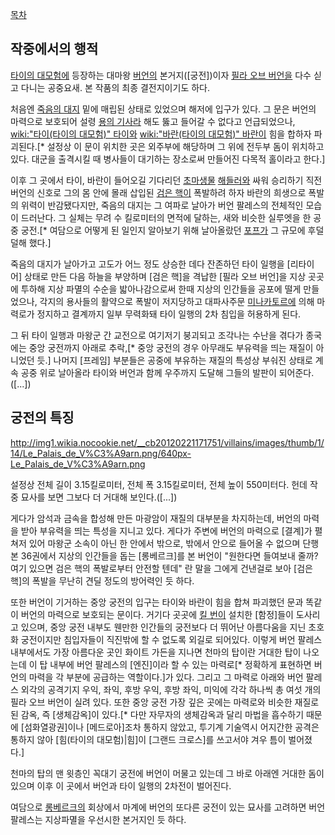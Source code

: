 [[목차]]

== 작중에서의 행적 ==
[[타이의 대모험]]에 등장하는 대마왕 [[버언]]의 본거지([궁전])이자 [[필라 오브 버언]]을 다수 싣고 다니는 공중요새. 본 작품의 최종 결전지이기도 하다.

처음엔 [[죽음의 대지]] 밑에 매립된 상태로 있었으며 해저에 입구가 있다. 그 문은 버언의 마력으로 보호되어 설령 [[용의 기사]]라 해도 뚫고 들어갈 수 없다고 언급되었으나, [[wiki:"타이(타이의 대모험)" 타이]]와 [[wiki:"바란(타이의 대모험)" 바란]]이 힘을 합하자 파괴된다.[* 설정상 이 문이 위치한 곳은 외주부에 해당하며 그 위에 전두부 돔이 위치하고 있다. 대군을 출격시킬 때 병사들이 대기하는 장소로써 만들어진 다목적 홀이라고 한다.]

이후 그 곳에서 타이, 바란이 들어오길 기다리던 [[초마생물]] [[해들러]]와 싸워 승리하기 직전 버언의 신호로 그의 몸 안에 몰래 삽입된 [[검은 핵]]이 폭발하려 하자 바란의 희생으로 폭발의 위력이 반감됐다지만, 죽음의 대지는 그 여파로 날아가 버언 팔레스의 전체적인 모습이 드러난다. 그 실체는 무려 수 킬로미터의 면적에 달하는, 새와 비슷한 실루엣을 한 공중 궁전.[* 여담으로 어떻게 된 일인지 알아보기 위해 날아올랐던 [[포프]]가 그 규모에 후덜덜해 했다.]

죽음의 대지가 날아가고 고도가 어느 정도 상승한 데다 잔존하던 타이 일행을 [리타이어] 상태로 만든 다음 하늘을 부양하며 [검은 핵]을 격납한 [필라 오브 버언]을 지상 곳곳에 투하해 지상 파멸의 수순을 밟아나감으로써 한때 지상의 인간들을 공포에 떨게 만들었으나, 각지의 용사들의 활약으로 폭발이 저지당하고 대파사주문 [[미나카토르]]에 의해 마력로가 정지하고 결계까지 일부 무력화돼 타이 일행의 2차 침입을 허용하게 된다.

그 뒤 타이 일행과 마왕군 간 교전으로 여기저기 붕괴되고 조각나는 수난을 겪다가 종국에는 중앙 궁전까지 아래로 추락,[* 중앙 궁전의 경우 아무래도 부유력을 띄는 재질이 아니었던 듯.] 나머지 [프레임] 부분들은 공중에 부유하는 재질의 특성상 부숴진 상태로 계속 공중 위로 날아올라 타이와 버언과 함께 우주까지 도달해 그들의 발판이 되어준다.([...])

== 궁전의 특징 ==
http://img1.wikia.nocookie.net/__cb20120221171751/villains/images/thumb/1/14/Le_Palais_de_V%C3%A9arn.png/640px-Le_Palais_de_V%C3%A9arn.png

설정상 전체 길이 3.15킬로미터, 전체 폭 3.15킬로미터, 전체 높이 550미터다. 헌데 작중 묘사를 보면 그보다 더 거대해 보인다.([...])

게다가 암석과 금속을 합성해 만든 마광암이 재질의 대부분을 차지하는데, 버언의 마력을 받아 부유력을 띄는 특성을 지니고 있다. 게다가 주변에 버언의 마력으로 [결계]가 펼쳐저 있어 마왕군 소속이 아닌 한 안에서 밖으로, 밖에서 안으로 들어올 수 없으며 단행본 36권에서 지상의 인간들을 돕는 [롱베르크]를 본 버언이 "원한다면 들여보내 줄까? 여기 있으면 검은 핵의 폭발로부터 안전할 텐데" 란 말을 그에게 건낸걸로 보아 [검은 핵]의 폭발을 무난히 견딜 정도의 방어력인 듯 하다.

또한 버언이 기거하는 중앙 궁전의 입구는 타이와 바란이 힘을 합쳐 파괴했던 문과 똑같이 버언의 마력으로 보호되는 문이다. 거기다 곳곳에 [[킬 번]]이 설치한 [함정]들이 도사리고 있으며, 중앙 궁전 내부도 웬만한 인간들의 궁전보다 더 뛰어난 아름다움을 지닌 초호화 궁전이지만 침입자들이 직진밖에 할 수 없도록 외길로 되어있다. 이렇게 버언 팔레스 내부에서도 가장 아름다운 곳인 화이트 가든을 지나면 천마의 탑이란 거대한 탑이 나오는데 이 탑 내부에 버언 팔레스의 [엔진]이라 할 수 있는 마력로[* 정확하게 표현하면 버언의 마력을 각 부분에 공급하는 역할이다.]가 있다. 그리고 그 마력로 아래와 버언 팔레스 외각의 공격기지 우익, 좌익, 후방 우익, 후방 좌익, 미익에 각각 하나씩 총 여섯 개의 필라 오브 버언이 실려 있다. 또한 중앙 궁전 가장 깊은 곳에는 마력로와 비슷한 재질로 된 감옥, 즉 [생체감옥]이 있다.[* 다만 자무자의 생체감옥과 달리 마법을 흡수하기 때문에 [섬화열광권]이나 [메드로아]조차 통하지 않았고, 투기계 기술역시 어지간한 공격은 통하지 않아 [힘(타이의 대모험)|힘]이 [그랜드 크로스]를 쓰고서야 겨우 틈이 벌어졌다.]

천마의 탑의 맨 윗층인 꼭대기 궁전에 버언이 머물고 있는데 그 바로 아래엔 거대한 돔이 있으며 이후 이 곳에서 버언과 타이 일행의 2차전이 벌어진다.

여담으로 [[롱베르크]]의 회상에서 마계에 버언의 또다른 궁전이 있는 묘사를 고려하면 버언 팔레스는 지상파멸을 우선시한 본거지인 듯 하다.
